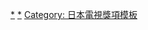 {{Navbox
|name       = 東京國際戲劇節最佳劇本
|state      = collapsed
|titlestyle = 
|title      = [[東京國際戲劇節]]最佳劇本
|image      = 
|bodystyle  = 
|groupstyle = width:70%:105px;
|liststyle  = text-align:left;
| bodyclass =hlist

|group2     = 2000年代
|list2      = 
* [[井上由美子]]
* [[倉本聰]]

|group3     = 2010年代
|list3      = 
* [[坂元裕二]]
* [[大石靜]]
* [[遊川和彥]]
* [[宮藤官九郎]]
* [[岡田惠和]]
* [[中園美保]]
* [[野木亞紀子]]
* [[倉本聰]]
* [[安達奈緒子]]
}}
<noinclude>
[[Category: 東京國際戲劇節|*]]
[[Category: 東京國際戲劇節最佳劇本得主|*]]
[[Category: 日本電視獎項模板]]
</noinclude>